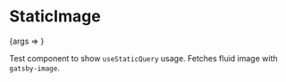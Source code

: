 
<Meta title="StaticImage" component={StaticImage} />

# StaticImage

<Canvas>
  <Story name="Basic">{args => <StaticImage {...args} />}</Story>
</Canvas>

Test component to show `useStaticQuery` usage. Fetches fluid image with `gatsby-image`.

<ArgsTable story="." />
